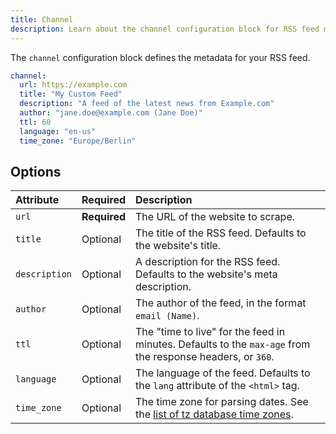 ```yaml
---
title: Channel
description: Learn about the channel configuration block for RSS feed metadata
---
```


The `channel` configuration block defines the metadata for your RSS feed.

```yaml
channel:
  url: https://example.com
  title: "My Custom Feed"
  description: "A feed of the latest news from Example.com"
  author: "jane.doe@example.com (Jane Doe)"
  ttl: 60
  language: "en-us"
  time_zone: "Europe/Berlin"
```

## Options

| Attribute     | Required     | Description                                                                                                                              |
| :------------ | :----------- | :--------------------------------------------------------------------------------------------------------------------------------------- |
| `url`         | **Required** | The URL of the website to scrape.                                                                                                        |
| `title`       | Optional     | The title of the RSS feed. Defaults to the website's title.                                                                              |
| `description` | Optional     | A description for the RSS feed. Defaults to the website's meta description.                                                              |
| `author`      | Optional     | The author of the feed, in the format `email (Name)`.                                                                                    |
| `ttl`         | Optional     | The "time to live" for the feed in minutes. Defaults to the `max-age` from the response headers, or `360`.                               |
| `language`    | Optional     | The language of the feed. Defaults to the `lang` attribute of the `<html>` tag.                                                          |
| `time_zone`   | Optional     | The time zone for parsing dates. See the [list of tz database time zones](https://en.wikipedia.org/wiki/List_of_tz_database_time_zones). |
